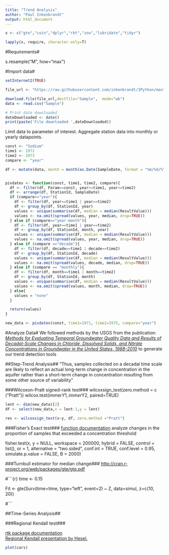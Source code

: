```yaml
---
title: "Trend Analysis"
author: "Paul Inkenbrandt"
output: html_document
---
```

```r
x <- c("gte","coin","dplyr","rkt","zoo","lubridate","tidyr")

lapply(x, require, character.only=T)
```

#Requirements#

s.resample("M", how="max")

#Import data#
```r
setInternet2(TRUE)

file_url <- "https://raw.githubusercontent.com/inkenbrandt/IPython/master/Sample_Na.csv"

download.file(file_url,destfile="Sample",  mode="wb")
data <- read.csv("Sample")

# Print date downloaded
dateDownloaded <- date()
print(paste('File downloaded ',dateDownloaded))

```

Limit data to parameter of interest. Aggregate station data into monthly or yearly datapoints.

```r
const <- "Sodium"
time1 <- 1972
time2 <- 1973
compare <- "year"

df <- mutate(data, month = month(as.Date(SampleDate, format = "%m/%d/%Y")), year = year(as.Date(SampleDate, format = "%m/%d/%Y")), decade = (((year-1900)-((year-1900)%%10))+1900))


pivdates <- function(const, time1, time2, compare){
  df <- filter(df, Param==const, year>=time1, year<=time2)
  df <- arrange(df, StationId, SampleDate)
  if (compare=="year"){
    df <- filter(df, year==time1 | year==time2)
    df <- group_by(df, StationId, year)
    values <- unique(summarise(df, median = median(ResultValue)))
    values <- na.omit(spread(values, year, median, drop=TRUE))
  } else if (compare=="year-month"){
    df <- filter(df, year==time1 | year==time2)
    df <- group_by(df, StationId, month, year) 
    values <- unique(summarise(df, median = median(ResultValue)))
    values <- na.omit(spread(values, year, median, drop=TRUE))
  } else if (compare =="decade"){
    df <- filter(df, decade==time1 | decade==time2)
    df <- group_by(df, StationId, decade)
    values <- unique(summarise(df, median = median(ResultValue)))
    values <- na.omit(spread(values, decade, median, drop=TRUE))
  } else if (compare == "monthly"){
    df <- filter(df, month==time1 | month==time2)
    df <- group_by(df, StationId, month)
    values <- unique(summarise(df, median = median(ResultValue)))
    values <- na.omit(spread(values, month, median, drop=TRUE))
  } else{
    values = "none"
  } 

  return(values)
}

new_data <- pivdates(const, time1=1971, time2=1975, compare="year")


```

#Analyze Data#
We followed methods by the USGS from the publication: <a href=http://pubs.usgs.gov/sir/2012/5049/>_Methods for Evaluating Temporal Groundwater Quality Data and Results of Decadal-Scale Changes in Chloride, Dissolved Solids, and Nitrate Concentrations in Groundwater in the United States, 1988–2010_</a> to generate our trend detection tools

##Step-Trend Analysis##
"Thus, samples collected on a decadal time scale are likely to reflect an actual long-term change in concentration in the aquifer rather than a short-term change in concentration resulting from some other source of variability"

###Wilcoxon-Pratt signed-rank test###
wilcoxsign_test(zero.method = c (“Pratt”))
wilcox.test(immer$Y1, immer$Y2, paired=TRUE) 
```r
lent <- dim(new_data)[2]
df <- select(new_data,x = lent-1,y = lent)

res <- wilcoxsign_test(x~y, df, zero.method ="Pratt")

```


###Fisher's Exact test###
<a href=https://stat.ethz.ch/R-manual/R-patched/library/stats/html/fisher.test.html>function documentation</a>
analyze changes in the proportion of samples that exceeded a concentration threshold

fisher.test(x, y = NULL, workspace = 200000, hybrid = FALSE,
            control = list(), or = 1, alternative = "two.sided",
            conf.int = TRUE, conf.level = 0.95,
            simulate.p.value = FALSE, B = 2000)


###Turnbull estimator for median change###
<http://cran.r-project.org/web/packages/gte/gte.pdf>

#```{r}
time <- 0.15

Fit <- gte(Surv(time=time, type="left", event=2) ~ Z, data=simul, z=c(10, 20))

#```

##Time-Series Analysis##

###Regional Kendall test###

<a href=http://cran.r-project.org/web/packages/rkt/rkt.pdf>rtk package documentation</a>
<br>
<a href=http://acwi.gov/monitoring/conference/2006/2006_conference_materials_notes/Concurrent_SessionG/G5Trends/G5_Helsel.pdf>Regional Kendall presentation by Hesel.</a>


```r
plot(cars)
```

